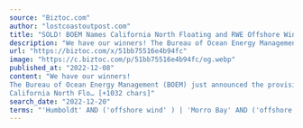 ```yaml
---
source: "Biztoc.com"
author: "lostcoastoutpost.com"
title: "SOLD! BOEM Names California North Floating and RWE Offshore Wind Holdings as Provisional Winners of Two Offshore Wind Leases Off the Humboldt Coast"
description: "We have our winners! The Bureau of Ocean Energy Management (BOEM) just announced the provisional winners of the first-ever offshore wind energy lease auction on the West Coast. California North Floating, LLC, a subsidiary of Copenhagen Infrastructure Partners…"
url: "https://biztoc.com/x/51bb75516e4b94fc"
image: "https://c.biztoc.com/p/51bb75516e4b94fc/og.webp"
published_at: "2022-12-08"
content: "We have our winners!
The Bureau of Ocean Energy Management (BOEM) just announced the provisional winners of the first-ever offshore wind energy lease auction on the West Coast.
California North Flo… [+1032 chars]"
search_date: "2022-12-20"
terms: "'Humboldt' AND ('offshore wind' ) | 'Morro Bay' AND ('offshore wind' )"
---
```


